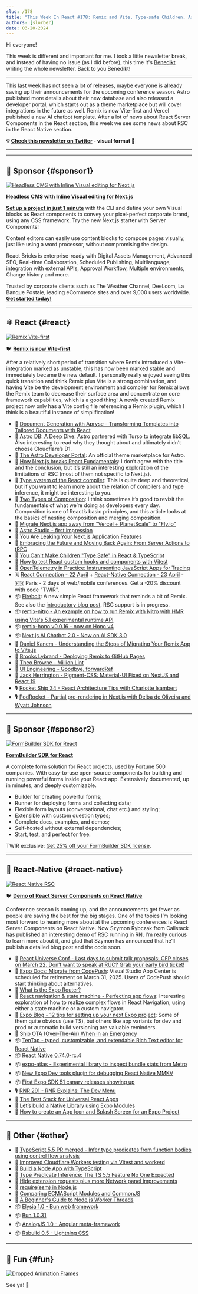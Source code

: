 ```yaml
---
slug: /178
title: "This Week In React #178: Remix and Vite, Type-safe Children, Astro DB, React Compiler, Firebolt, Vitest, Composition, Remix Nitro, RSC in React Native, TenTap, Expo Atlas, TypeScript, Elysia..."
authors: [slorber]
date: 03-20-2024
---
```


Hi everyone!

This week is different and important for me. I took a little newsletter break, and instead of having no issue (as I did before), this time it's [Benedikt](https://twitter.com/bndkt) writing the whole newsletter. Back to you Benedikt!

---

This last week has not seen a lot of releases, maybe everyone is already saving up their announcements for the upcoming conference season. Astro published more details about their new database and also released a developer portal, which starts out as a theme marketplace but will cover integrations in the future as well. Remix is now Vite-first and Vercel published a new AI chatbot template. After a lot of news about React Server Components in the React section, this week we see some news about RSC in the React Native section.

<!-- truncate -->

**💡 [Check this newsletter on Twitter](https://slo.im/thread) - visual format 🎨**

---


<Support />

---

## 💸 Sponsor {#sponsor1}

[![Headless CMS with Inline Visual editing for Next.js](/emails/issues/169/reactbricks.jpg)](https://reactbricks.com?utm_source=twir&utm_campaign=twir_2024&utm_medium=email)

**[Headless CMS with Inline Visual editing for Next.js](https://reactbricks.com?utm_source=twir&utm_campaign=twir_2024&utm_medium=email)**

[**Set up a project in just 1 minute**](https://reactbricks.com/sign-up?utm_source=twir&utm_campaign=twir_2024&utm_medium=email) with the CLI and define your own Visual blocks as React components to convey your pixel-perfect corporate brand, using any CSS framework. Try the new Next.js starter with Server Components!

Content editors can easily use content blocks to compose pages visually, just like using a word processor, without compromising the design.

React Bricks is enterprise-ready with Digital Assets Management, Advanced SEO, Real-time Collaboration, Scheduled Publishing, Multilanguage, integration with external APIs, Approval Workflow, Multiple environments, Change history and more.

Trusted by corporate clients such as The Weather Channel, Deel.com, La Banque Postale, leading eCommerce sites and over 9,000 users worldwide.
[**Get started today!**](https://reactbricks.com/sign-up?utm_source=twir&utm_campaign=twir_2024&utm_medium=email)

---

## ⚛️ React {#react}

[![Remix Vite-first](/emails/issues/178/remix_heart_vite.jpg)](https://twitter.com/markdalgleish/status/1770224011831890036)

🐦 [**Remix is now Vite-first**](https://twitter.com/markdalgleish/status/1770224011831890036)

After a relatively short period of transition where Remix introduced a Vite-integration marked as unstable, this has now been marked stable and immediately became the new default. I personally really enjoyed seeing this quick transition and think Remix plus Vite is a strong combination, and having Vite be the development environment and compiler for Remix allows the Remix team to decrease their surface area and concentrate on core framework capabilities, which is a good thing! A newly created Remix project now only has a Vite config file referencing a Remix plugin, which I think is a beautiful instance of simplification!

- 💸 [Document Generation with Apryse - Transforming Templates into Tailored Documents with React](https://apryse.com/blog/docx-generation-from-templates-react?utm_source=email&utm_medium=newsletter&utm_campaign=thisweekinreact4)
- 📜 [Astro DB: A Deep Dive](https://astro.build/blog/astro-db-deep-dive/): Astro partnered with Turso to integrate libSQL. Also interesting to read why they thought about and ultimately didn’t choose Cloudflare’s D1.
- 📜 [The Astro Developer Portal](https://astro.build/blog/dev-portal/): An official theme marketplace for Astro.
- 📜 [How Next.js breaks React Fundamentals](https://ondrejvelisek.github.io/how-nextjs-breaks-react-fundamentals/): I don’t agree with the title and the conclusion, but it’s still an interesting exploration of the limitations of RSC (most of them not specific to Next.js).
- 📜 [Type system of the React compiler](https://www.recompiled.dev/blog/type-system/): This is quite deep and theoretical, but if you want to learn more about the relation of compilers and type inference, it might be interesting to you.
- 📜 [Two Types of Composition](https://kyleshevlin.com/two-types-of-composition/): I think sometimes it’s good to revisit the fundamentals of what we’re doing as developers every day. Composition is one of React’s basic principles, and this article looks at the basics of nesting composition and merging composition.
- 📜 [Migrate Next.js app away from "Vercel + PlanetScale" to "Fly.io"](https://www.crispyscript.com/articles/13)
- 📜 [Astro Studio - first impression](https://maciekpalmowski.dev/blog/astro-studio-first-impression/)
- 📜 [You Are Leaking Your Next.js Application Features](https://www.rexforde.com/blog/conditional-render-problem)
- 📜 [Embracing the Future and Moving Back Again: From Server Actions to tRPC](https://documenso.com/blog/removing-server-actions)
- 📜 [You Can't Make Children "Type Safe" in React & TypeScript](https://www.totaltypescript.com/type-safe-children-in-react-and-typescript)
- 📜 [How to test React custom hooks and components with Vitest](https://www.thisdot.co/blog/how-to-test-react-custom-hooks-and-components-with-vitest)
- 📜 [OpenTelemetry in Practice: Instrumenting JavaScript Apps for Tracing](https://marmelab.com/blog/2024/03/14/opentelemetry-in-practice-instrumenting-javascript-apps-for-tracing.html)
- 🗓 [React Connection - 22 April](https://reactconnection.io/) + [React-Native Connection - 23 April](https://reactnativeconnection.io/) - 🇫🇷 Paris - 2 days of web/mobile conferences. Get a -20% discount with code "TWIR".
- 📦 [Firebolt](https://firebolt.dev/): A new simple React framework that reminds a bit of Remix. See also the [introductory blog post](https://firebolt.dev/blog/introducing-firebolt). RSC support is in progress.
- 📦 [remix-nitro - An example on how to run Remix with Nitro with HMR using Vite's 5.1 experimental runtime API](https://github.com/alessandrojcm/remix-nitro)
- 📦 [remix-hono v0.0.16 - now on Hono v4](https://github.com/sergiodxa/remix-hono/releases/tag/v0.0.16)
- 📦 [Next.js AI Chatbot 2.0 - Now on AI SDK 3.0](https://vercel.com/changelog/next-js-ai-chatbot-2-0)
- 🎥 [Daniel Kanem - Understanding the Steps of Migrating Your Remix App to Vite.js](https://www.youtube.com/watch?v=CTgQhNFqn5E)
- 🎥 [Brooks Lybrand - Deploying Remix to GitHub Pages](https://www.youtube.com/watch?v=EO_-KwSslWQ)
- 🎥 [Theo Browne - Million Lint](https://youtu.be/fcY9TthQnI4?si=bROdHJmIumw24AlO)
- 🎥 [UI Engineering - Goodbye, forwardRef](https://www.youtube.com/watch?v=m4QbeS9BTNU)
- 🎥 [Jack Herrington - Pigment-CSS: Material-UI Fixed on NextJS and React 19](https://www.youtube.com/watch?v=fyja_ldjxwA)
- 🎙️ [Rocket Ship 34 - React Architecture Tips with Charlotte Isambert](https://share.transistor.fm/s/48a4b223)
- 🎙️ [PodRocket - Partial pre-rendering in Next.js with Delba de Oliveira and Wyatt Johnson](https://podrocket.logrocket.com/partial-pre-rendering-next-js-delba-oliveira-wyatt-johnson)

<SubscribeFormEmbed placement="middle" />

---

## 💸 Sponsor {#sponsor2}

[![FormBuilder SDK for React](/emails/issues/171/tripetto.jpg)](https://tripetto.com/sdk/this-week-in-react/?utm_source=thisweekinreact&utm_medium=sponsor&utm_campaign=sdk)

**[FormBuilder SDK for React](https://tripetto.com/sdk/this-week-in-react/?utm_source=thisweekinreact&utm_medium=sponsor&utm_campaign=sdk)**

A complete form solution for React projects, used by Fortune 500 companies. With easy-to-use open-source components for building and running powerful forms inside your React app. Extensively documented, up in minutes, and deeply customizable.

- Builder for creating powerful forms;
- Runner for deploying forms and collecting data;
- Flexible form layouts (conversational, chat etc.) and styling;
- Extensible with custom question types;
- Complete docs, examples, and demos;
- Self-hosted without external dependencies;
- Start, test, and perfect for free.

TWIR exclusive: [Get 25% off your FormBuilder SDK license](https://tripetto.com/sdk/this-week-in-react/?utm_source=thisweekinreact&utm_medium=sponsor&utm_campaign=sdk).

---

## 📱 React-Native {#react-native}

[![React Native RSC](/emails/issues/178/rn_rsc.jpg)](https://github.com/mui/material-ui/tree/master/packages/pigment-css-react)

🐦 [**Demo of React Server Components on React Native**](https://twitter.com/SzymonRybczak/status/1769747995862384756)

Conference season is coming up, and the announcements get fewer as people are saving the best for the big stages. One of the topics I’m looking most forward to hearing more about at the upcoming conferences is React Server Components on React Native. Now Szymon Rybczak from Callstack has published an interesting demo of RSC running in RN. I’m really curious to learn more about it, and glad that Szymon has announced that he’ll publish a detailed blog post and the code soon.

- 💸 [React Universe Conf - Last days to submit talk proposals: CFP closes on March 22. Don’t want to speak at RUC? Grab your early bird ticket!](https://www.reactuniverseconf.com/?utm_campaign=React_Universe_Conf&utm_source=email&utm_content=This_Week_in_React)
- 📖 [Expo Docs: Migrate from CodePush](https://docs.expo.dev/eas-update/codepush/): Visual Studio App Center is scheduled for retirement on March 31, 2025. Users of CodePush should start thinking about alternatives.
- 📜 [What is the Expo Router?](https://www.themorrow.digital/blog/what-is-the-expo-router)
- 📜 [React navigation & state machine - Perfecting app flows](https://www.bam.tech/article/react-navigation-state-machine-perfecting-app-flows): Interesting exploration of how to realize complex flows in React Navigation, using either a state machine or a custom navigator.
- 📜 [Expo Blog - 12 tips for setting up your next Expo project](https://expo.dev/blog/12-tips-for-setting-up-your-next-expo-project): Some of them quite obvious (use TS), but others like app variants for dev and prod or automatic build versioning are valuable reminders.
- 📜 [Ship OTA (Over-The-Air) When in an Emergency](https://www.callstack.com/blog/ship-over-the-air-when-in-an-emergency)
- 📦 [TenTap - typed, customizable, and extendable Rich Text editor for React Native](https://github.com/10play/10tap-editor)
- 📦 [React Native 0.74.0-rc.4](https://github.com/facebook/react-native/releases/tag/v0.74.0-rc.4)
- 📦 [expo-atlas - Experimental library to inspect bundle stats from Metro](https://github.com/byCedric/expo-atlas)
- 📦 [New Expo Dev tools plugin for debugging React Native MMKV](https://www.npmjs.com/package/@dev-plugins/react-native-mmkv)
- 📦 [First Expo SDK 51 canary releases showing up](https://www.npmjs.com/package/expo/v/51.0.0-canary-20240318-dd8f245)
- 🎙️ [RNR 291 - RNR Explains: The Dev Menu](https://reactnativeradio.com/episodes/rnr-291-rnr-explains-the-dev-menu)
- 🎥 [The Best Stack for Universal React Apps](https://www.youtube.com/watch?v=2yvjgwTZOUY)
- 🎥 [Let’s build a Native Library using Expo Modules](https://www.youtube.com/watch?v=UczTzTBYRhA)
- 🎥 [How to create an App Icon and Splash Screen for an Expo Project](https://www.youtube.com/watch?v=QSNkU7v0MPc)

---

## 🔀 Other {#other}

- 👀 [TypeScript 5.5 PR merged - Infer type predicates from function bodies using control flow analysis](https://github.com/microsoft/TypeScript/pull/57465)
- 📜 [Improved Cloudflare Workers testing via Vitest and workerd](https://blog.cloudflare.com/workers-vitest-integration/)
- 📜 [Build a Node App with TypeScript](https://www.totaltypescript.com/typescript-and-node)
- 📜 [Type Predicate Inference: The TS 5.5 Feature No One Expected](https://www.totaltypescript.com/type-predicate-inference)
- 📜 [Hide extension requests plus more Network panel improvements](https://developer.chrome.com/blog/network-panel-improvements?hl=en)
- 📜 [require(esm) in Node.js](https://joyeecheung.github.io/blog/2024/03/18/require-esm-in-node-js/)
- 📜 [Comparing ECMAScript Modules and CommonJS](https://wanago.io/2024/03/18/ecmascript-modules-esm-commonjs/)
- 📜 [A Beginner's Guide to Node.js Worker Threads](https://betterstack.com/community/guides/scaling-nodejs/nodejs-workers-explained/)
- 📦 [Elysia 1.0 - Bun web framework](https://elysiajs.com/blog/elysia-10)
- 📦 [Bun 1.0.31](https://bun.sh/blog/bun-v1.0.31)
- 📦 [AnalogJS 1.0 - Angular meta-framework](https://dev.to/analogjs/announcing-analogjs-10-19an)
- 📦 [Rsbuild 0.5 - Lightning CSS](https://rsbuild.dev/community/releases/v0-5)

---

## 🤭 Fun {#fun}

[![Dropped Animation Frames](/emails/issues/178/meme.jpg)](https://github.com/mui/material-ui/tree/master/packages/pigment-css-react)

See ya! 👋
